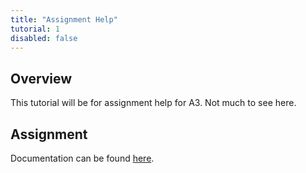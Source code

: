 ```yaml
---
title: "Assignment Help"
tutorial: 1
disabled: false
---
```


## Overview

This tutorial will be for assignment help for A3. Not much to see here.

## Assignment

Documentation can be found [here](https://cpsc-383.github.io/aegis/).
